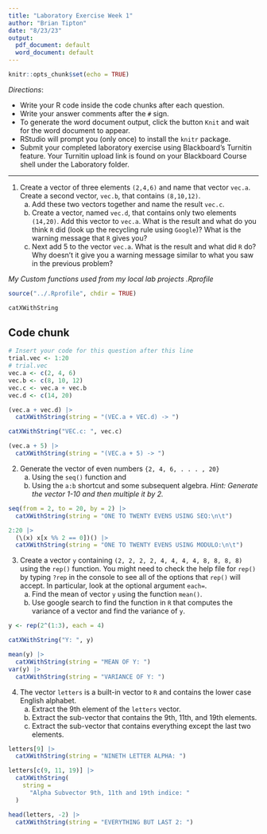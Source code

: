 ```yaml
---
title: "Laboratory Exercise Week 1"
author: "Brian Tipton"
date: "8/23/23"
output:
  pdf_document: default
  word_document: default
---
```


```r
knitr::opts_chunk$set(echo = TRUE)
```

*Directions*:

-   Write your R code inside the code chunks after each question.
-   Write your answer comments after the `#` sign.
-   To generate the word document output, click the button `Knit` and wait for the word document to appear.
-   RStudio will prompt you (only once) to install the `knitr` package.
-   Submit your completed laboratory exercise using Blackboard's Turnitin feature. Your Turnitin upload link is found on your Blackboard Course shell under the Laboratory folder.

------------------------------------------------------------------------

1.  Create a vector of three elements `(2,4,6)` and name that vector `vec.a`. Create a second vector, `vec.b`, that contains `(8,10,12)`.
    a.  Add these two vectors together and name the result `vec.c`.
    b.  Create a vector, named `vec.d`, that contains only two elements `(14,20)`. Add this vector to `vec.a`. What is the result and what do you think `R` did (look up the recycling rule using `Google`)? What is the warning message that `R` gives you?
    c.  Next add 5 to the vector `vec.a`. What is the result and what did `R` do? Why doesn't it give you a warning message similar to what you saw in the previous problem?

*My Custom functions used from my local lab projects .Rprofile*

```r
source("../.Rprofile", chdir = TRUE)
```

```r
catXWithString
```

## Code chunk

```r
# Insert your code for this question after this line
trial.vec <- 1:20
# trial.vec
vec.a <- c(2, 4, 6)
vec.b <- c(8, 10, 12)
vec.c <- vec.a + vec.b
vec.d <- c(14, 20)

(vec.a + vec.d) |>
  catXWithString(string = "(VEC.a + VEC.d) -> ")

catXWithString("VEC.c: ", vec.c)

(vec.a + 5) |>
  catXWithString(string = "(VEC.a + 5) -> ")
```

2.  Generate the vector of even numbers `{2, 4, 6, . . . , 20}`
    a.  Using the `seq()` function and
    b.  Using the `a:b` shortcut and some subsequent algebra. *Hint: Generate the vector 1-10 and then multiple it by 2.*

```r
seq(from = 2, to = 20, by = 2) |>
  catXWithString(string = "ONE TO TWENTY EVENS USING SEQ:\n\t")

2:20 |>
  (\(x) x[x %% 2 == 0])() |>
  catXWithString(string = "ONE TO TWENTY EVENS USING MODULO:\n\t")
```

3.  Create a vector `y` containing `(2, 2, 2, 2, 4, 4, 4, 4, 8, 8, 8, 8)` using the `rep()` function. You might need to check the help file for `rep()` by typing `?rep` in the console to see all of the options that `rep()` will accept. In particular, look at the optional argument `each=`.
    a.  Find the mean of vector `y` using the function `mean()`.
    b.  Use google search to find the function in `R` that computes the variance of a vector and find the variance of `y`.

```r
y <- rep(2^(1:3), each = 4)

catXWithString("Y: ", y)

mean(y) |>
  catXWithString(string = "MEAN OF Y: ")
var(y) |>
  catXWithString(string = "VARIANCE OF Y: ")
```

4.  The vector `letters` is a built-in vector to `R` and contains the lower case English alphabet.
    a.  Extract the 9th element of the `letters` vector.
    b.  Extract the sub-vector that contains the 9th, 11th, and 19th elements.
    c.  Extract the sub-vector that contains everything except the last two elements.

```r
letters[9] |>
  catXWithString(string = "NINETH LETTER ALPHA: ")

letters[c(9, 11, 19)] |>
  catXWithString(
    string =
      "Alpha Subvector 9th, 11th and 19th indice: "
  )

head(letters, -2) |>
  catXWithString(string = "EVERYTHING BUT LAST 2: ")
```
